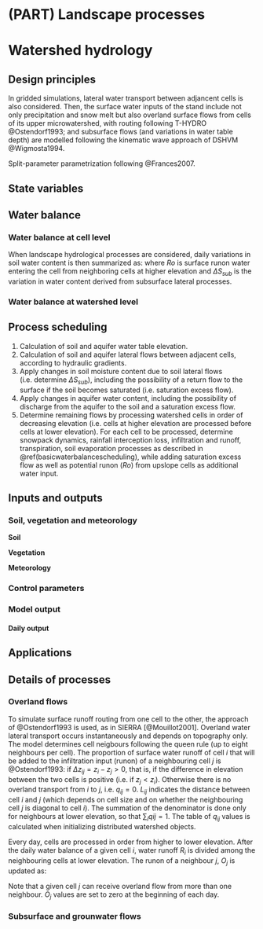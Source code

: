 # (PART) Landscape processes {-}

# Watershed hydrology {#watershedhydrology}

## Design principles

In gridded simulations, lateral water transport between adjancent cells is also considered. Then, the surface water inputs of the stand include not only precipitation and snow melt but also overland surface flows from cells of its upper microwatershed, with routing following T-HYDRO @Ostendorf1993; and subsurface flows (and variations in water table depth) are modelled following the kinematic wave approach of DSHVM @Wigmosta1994.


Split-parameter parametrization following @Frances2007.

## State variables {#statevariableswatershed}

## Water balance {#watershedbalance}

### Water balance at cell level
When landscape hydrological processes are considered, daily variations in soil water content is then summarized as:
  \begin{equation}
  \Delta{SWC} = Pr + Sm + Ro - In - Ru - Dd - Es - Tr + \Delta{S_{sub}}
  \end{equation}
where $Ro$ is surface runon water entering the cell from neighboring cells at higher elevation and $\Delta{S_{sub}}$ is the variation in water content derived from subsurface lateral processes. 

### Water balance at watershed level

## Process scheduling {#watershedbalancescheduling}

 1. Calculation of soil and aquifer water table elevation.
 2. Calculation of soil and aquifer lateral flows between adjacent cells, according to hydraulic gradients.
 3. Apply changes in soil moisture content due to soil lateral flows (i.e. determine $\Delta{S_{sub}}$), including the possibility of a return flow to the surface if the soil becomes saturated (i.e. saturation excess flow).
 4. Apply changes in aquifer water content, including the possibility of discharge from the aquifer to the soil and a saturation excess flow.
 5. Determine remaining flows by processing watershed cells in order of decreasing elevation (i.e. cells at higher elevation are processed before cells at lower elevation). For each cell to be processed, determine snowpack dynamics, rainfall interception loss, infiltration and runoff, transpiration, soil evaporation processes as described in \@ref(basicwaterbalancescheduling), while adding saturation excess flow as well as potential runon ($Ro$) from upslope cells as additional water input.

## Inputs and outputs

### Soil, vegetation and meteorology

**Soil**

**Vegetation**

**Meteorology**


### Control parameters {#watershedbalancecontrol}

### Model output {#watershedbalanceoutput}

#### Daily output


## Applications

## Details of processes

### Overland flows

To simulate surface runoff routing from one cell to the other, the approach of @Ostendorf1993 is used, as in SIERRA [@Mouillot2001]. Overland  water lateral transport occurs instantaneously and depends on topography only. The model determines cell neigbours following the queen rule (up to eight neighbours per cell). The proportion of surface water runoff of cell $i$ that will be added to the infiltration input (runon) of a neighbouring cell $j$ is @Ostendorf1993:
\begin{equation}
q_{ij} = \frac{\Delta z_{ij}/L_{ij}}{\sum_{j}{\Delta z_{ij}/L_{ij}}}
\end{equation}
if $\Delta z_{ij} = z_i - z_j > 0$, that is, if the difference in elevation between the two cells is positive (i.e. if $z_j < z_i$). Otherwise there is no overland transport from $i$ to $j$, i.e. $q_{ij} = 0$. $L_{ij}$ indicates the distance between cell $i$ and $j$ (which depends on cell size and on whether the neighbouring cell $j$ is diagonal to cell $i$). The summation of the denominator is done only for neighbours at lower elevation, so that $\sum_{i}{qij} = 1$. The table of $q_{ij}$ values is calculated when initializing distributed watershed objects.

Every day, cells are processed in order from higher to lower elevation. After the daily water balance of a given cell $i$, water runoff $R_i$ is divided among the neighbouring cells at lower elevation. The runon of a neighbour $j$, $O_j$ is updated as:

\begin{equation}
O_j = O_j + R_i \cdot q_{ij}
\end{equation}

Note that a given cell $j$ can receive overland flow from more than one neighbour. $O_j$ values are set to zero at the beginning of each day.

### Subsurface and grounwater flows

